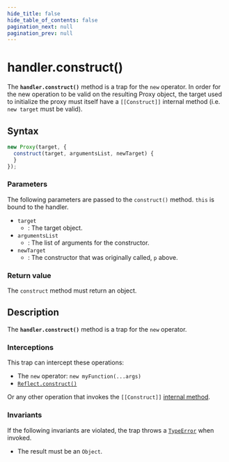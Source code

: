 ```yaml
---
hide_title: false
hide_table_of_contents: false
pagination_next: null
pagination_prev: null
---
```

# handler.construct()

The **`handler.construct()`** method is a trap for the `new` operator. In order for the new operation to be valid on the resulting Proxy object, the target used to initialize the proxy must itself have a `[[Construct]]` internal method (i.e. `new target` must be valid).

## Syntax

```js
new Proxy(target, {
  construct(target, argumentsList, newTarget) {
  }
});
```

### Parameters

The following parameters are passed to the `construct()` method. `this` is bound to the handler.

- `target`
  - : The target object.
- `argumentsList`
  - : The list of arguments for the constructor.
- `newTarget`
  - : The constructor that was originally called, `p` above.

### Return value

The `construct` method must return an object.

## Description

The **`handler.construct()`** method is a trap for the `new` operator.

### Interceptions

This trap can intercept these operations:

- The `new` operator: `new myFunction(...args)`
- [`Reflect.construct()`](../../../globals/Reflect/construct.mdx)

Or any other operation that invokes the `[[Construct]]` [internal method](https://developer.mozilla.org/docs/Web/JavaScript/Reference/Global_Objects/Proxy#object_internal_methods).

### Invariants

If the following invariants are violated, the trap throws a [`TypeError`](../../../globals/TypeError/TypeError.mdx) when invoked.

- The result must be an `Object`.

